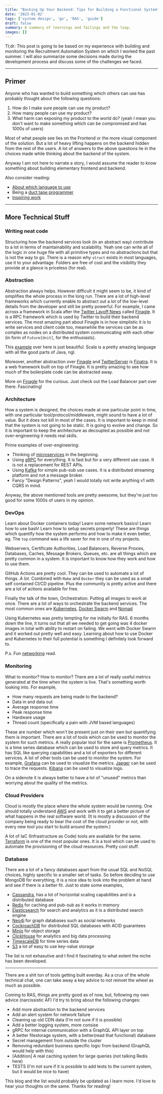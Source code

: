 ```yaml
---
title: "Backing Up Your Backend: Tips for Building a Functional System"
date: '2023-01-02'
tags: ['system design', 'go', 'RAS', 'guide']
draft: false
summary: A summary of learnings and failings and the loop.
images: []
---
```


Tl;dr: This post is going to be based on my experience with building and monitoring the Recruitment Automation System on which I worked the past summer. I will also summarize some decisions made during the development process and discuss some of the challenges we faced.

---

## Primer

Anyone who has wanted to build something which others can use has probably thought about the following questions:
1. How do I make sure people can use my product?
2. How many people can use my product?
3. What harm can exposing my product to the world do? (yeah I mean you don't want to make something which can be compromised and has 1000s of users)

Most of what people see lies on the Frontend or the more visual component of the solution. But a lot of heavy lifting happens on the backend hidden from the rest of the users. A lot of answers to the above questions lie in the choices made while thinking about the backend of the system.

Anyway I am not here to narrate a story, I would assume the reader to know something about building elementary frontend and backend. 

Also consider reading: 
- [About which language to use](https://www.joelonsoftware.com/2006/08/01/can-your-programming-language-do-this/)
- Being a [duct tape programmer](https://www.joelonsoftware.com/2009/09/23/the-duct-tape-programmer/)
- [Inspiring work](https://engineering.grab.com/zero-downtime-migration)

---

## More Technical Stuff

### Writing neat code
Structuring how the backend services look (in an abstract way) contribute to a lot in terms of maintainability and scalability. Yeah one can write all of the logic in one huge file with all primitive types and no abstractions but that is not the way to go. There is a reason why `struct` exists in most languages, use it to your advantage. Folders are free of cost and the visibility they provide at a glance is priceless (for real).

### Abstraction
Abstraction always helps. However difficult it might seem to be, it kind of simplifies the whole process in the long run. There are a lot of high-level frameworks which currently enable to abstract out a lot of the low-level details from the developer and still be pretty powerful. For example, I came across a framework in Scala after the [Twitter Layoff News](https://www.bloomberg.com/news/articles/2022-11-16/twitter-layoffs-are-bad-example-of-how-to-fire-people) called [Finagle](https://twitter.github.io/finagle/). It is a RPC framework which is used by Twitter to build their backend services. The most amazing part about Finagle is in how simplistic it is to write services and client code too, meanwhile the services can be as complex as nodes on a distributed system communicating with each other (in form of `Future[Unit]`, for the enthusiasts).

This [example](https://twitter.github.io/scala_school/searchbird.html) over here is just beautiful. Scala is a pretty amazing language with all the good parts of Java, ngl.

Moreover, another abstraction over [Finagle](https://twitter.github.io/finagle/) and [TwitterServer](https://twitter.github.io/twitter-server/) is [Finatra](https://twitter.github.io/finatra/). It is a web framework built on top of Finagle. It is pretty amazing to see how much of the boilerplate code can be abstracted away.

More on [Finagle](https://blog.rockthejvm.com/finagle/) for the curious. Just check out the Load Balancer part over there. Fascinating!

### Architecture
How a system is designed, the choices made at one particular point in time, with one particular tool/protocol/middleware, might sound to have a lot of value. But it does not kill in most of the cases. It is important to keep in mind that the system is not going to be static. It is going to evolve and change. So it is important to keep the architecture as decoupled as possible and not over-engineering it needs real skills.

Prime examples of over-engineering:
- Thinking of [microservices](https://martinfowler.com/articles/microservices.html) in the beginning.
- Using [gRPC](https://grpc.io/) for everything. It is fast but for a very different use case. It is not a replacement for REST APIs.
- Using [Kafka](https://kafka.apache.org/) for simple pub-sub use cases. It is a distributed streaming platform and not a message broker.
- Fancy "Design Patterns", yeah I would totally not write anything v1 with CQRS in mind.

Anyway, the above mentioned tools are pretty awesome, but they're just too good for some 1000s of users in my opinion.

### DevOps
Learn about Docker containers today! Learn some network basics! Learn how to use bash! Learn how to setup secrets properly! These are things which quantify how the system performs and how to make it even better, eg. The `top` command was a life saver for me in one of my projects.

Webservers, Certificate Authorities, Load Balancers, Reverse Proxies, Databases, Caches, Message Brokers, Queues, etc. are all things which are pretty common in a system. It is important to know how they work and how to use them.

GitHub Actions are pretty cool. They can be used to automate a lot of things. _A lot_. Combined with `Make` and `Docker` they can be used as a small self contained CI/CD pipeline. Plus the community is pretty active and there are a lot of actions available for free.

Finally the talk of the town, Orchestration. Putting all images to work at once. There are a lot of ways to orchestrate the backend services. The most common ones are [Kubernetes](https://kubernetes.io/), [Docker Swarm](https://docs.docker.com/engine/swarm/) and [Nomad](https://www.nomadproject.io/)

Using Kubernetes was pretty tempting for me initially for RAS. 6 months down the line, it turns out that all we needed to get going was 4 docker images in total with ability to restart on failing. We went with Docker Swarm and it worked out pretty well and easy. Learning about how to use Docker and Kubernetes to their full potential is something I definitely look forward to. 

P.s. Fun [networking](https://engineering.grab.com/dns-resolution-in-go-and-cgo) read.

### Monitoring
What to monitor? How to monitor? There are a lot of really useful metrics generated at the time when the system is live. That's something worth looking into. For example,
- How many requests are being made to the backend?
- Data in and data out
- Average response time
- Peak response time
- Hardware usage
- Thread count (specifically a pain with JVM based languages)

These are number which won't be present just on their own but quantifying them is important. There are a lot of tools which can be used to monitor the system for such metrics. A really popular tool for the same is [Prometheus](https://prometheus.io/). It is a time series database which can be used to store and query metrics. It has SQL like querying capabilities and a lot of exporters for different services. 
A lot of other tools can be used to monitor the system. For example, [Grafana](https://grafana.com/) can be used to visualize the metrics. [Jaeger](https://www.jaegertracing.io/) can be used to trace the requests. [Kibana](https://www.elastic.co/kibana) can be used to visualize logs.

On a sidenote it is always better to have a lot of "unused" metrics than worrying about the quality of the metrics. 


### Cloud Providers
Cloud is mostly the place where the whole system would be running. One should totally understand [AWS](https://aws.amazon.com/) and work with it to get a better picture of what happens in the real software world. (It is mostly a discussion of the company being ready to bear the cost of the cloud provider or not, with every new tool you start to build around the system.)

A lot of IaC (Infrastructure as Code) tools are available for the same. [Terraform](https://www.terraform.io/) is one of the most popular ones. It is a tool which can be used to automate the provisioning of the cloud resources. Pretty cool stuff.

### Database
There are a lot of a fancy databases apart from the usual SQL and NoSQL choices, highly specific to a smaller set of tasks. So before deciding to use MongoDB for everything, it is a nice idea to look into the problem at hand and see if there is a better fit. Just to state some examples,
- [Cassandra](https://cassandra.apache.org/), has a lot of horizontal scaling capabilities and is a distributed database
- [Redis](https://redis.io/) for caching and pub-sub as it works in memory
- [Elasticsearch](https://www.elastic.co/elasticsearch/) for search and analytics as it is a distributed search engine
- [Neo4j](https://neo4j.com/) for graph databases such as social networks
- [CockroachDB](https://www.cockroachlabs.com/) for distributed SQL databases with ACID guarantees
- [Minio](https://min.io/) for object storage
- [ClickHouse](https://clickhouse.tech/) for analytics and big data processing
- [TimescaleDB](https://www.timescale.com/) for time series data
- [S3](https://aws.amazon.com/s3/) a lot of easy to use key-value storage

The list is not exhasutive and I find it fascinating to what extent the niche has been developed.

---

There are a shit ton of tools getting built everday. As a crux of the whole technical chat, one can take away a key advice to not reinvet the wheel as much as possible.


Coming to RAS, things are pretty good as of now, but, following my own advice (narcissistic AF) I'd try to bring about the following changes:
- Add more abstraction to the backend services
- Add an alert system for network failure
- Cleaning up old CDN data (I'm not sure if it is possible)
- Add a better logging system, more consise
- gRPC for internal communication with a GraphQL API layer on top
- A better filestorage system, with a better(read that functional) database
- Secret management from outside the cluster
- Removing redundant business specific logic from backend (GraphQL would help with this)
- [Addition] A real caching system for large queries (not talking Redis here)
- TESTS (I'm not sure if it is possible to add tests to the current system, but it would be nice to have)

This blog and the list would probably be updated as I learn more. I'd love to hear your thoughts on the same. Thanks for reading!
